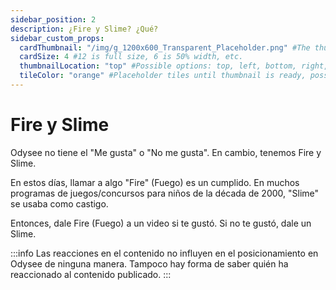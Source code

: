 ```yaml
---
sidebar_position: 2
description: ¿Fire y Slime? ¿Qué?
sidebar_custom_props:
  cardThumbnail: "/img/g_1200x600_Transparent_Placeholder.png" #The thumbnail on the category card.
  cardSize: 4 #12 is full size, 6 is 50% width, etc.
  thumbnailLocation: "top" #Possible options: top, left, bottom, right, none
  tileColor: "orange" #Placeholder tiles until thumbnail is ready, possible options: blue, cream, darkpurple, lightpurple, mauve, orange, pink, none
---
```


# Fire y Slime

Odysee no tiene el "Me gusta" o "No me gusta". En cambio, tenemos Fire y Slime.

En estos días, llamar a algo "Fire" (Fuego) es un cumplido. En muchos programas de juegos/concursos para niños de la década de 2000, "Slime" se usaba como castigo.

Entonces, dale Fire (Fuego) a un video si te gustó. Si no te gustó, dale un Slime.

:::info
Las reacciones en el contenido no influyen en el posicionamiento en Odysee de ninguna manera. Tampoco hay forma de saber quién ha reaccionado al contenido publicado.
:::